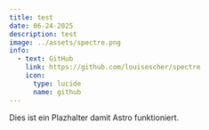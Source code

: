 ---
title: test
date: 06-24-2025
description: test
image: ../assets/spectre.png
info:
  - text: GitHub
    link: https://github.com/louisescher/spectre
    icon:
      type: lucide
      name: github
---

Dies ist ein Plazhalter damit Astro funktioniert.